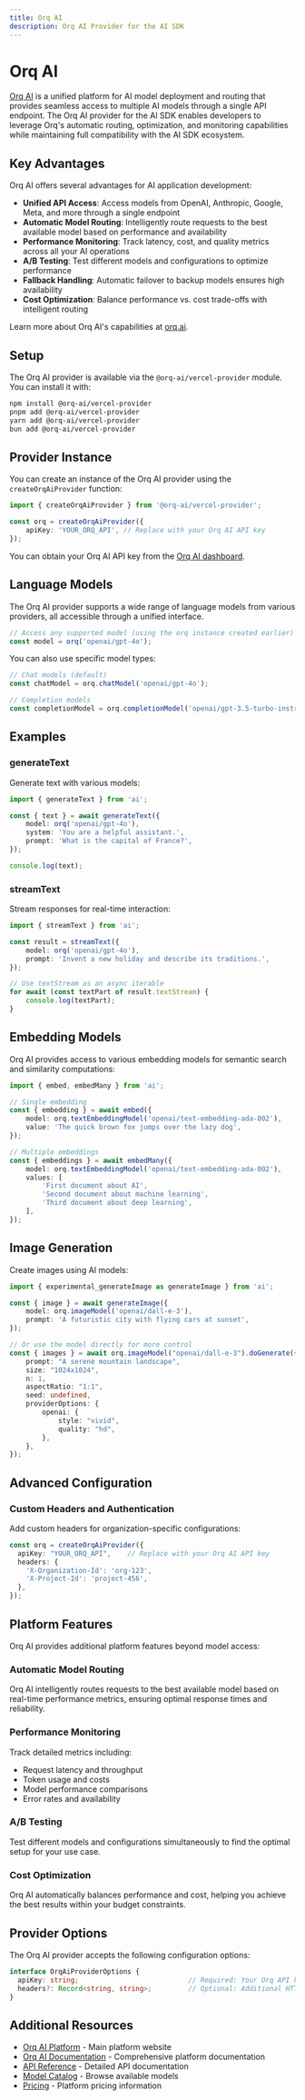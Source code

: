 ```yaml
---
title: Orq AI
description: Orq AI Provider for the AI SDK
---
```


# Orq AI

[Orq AI](https://orq.ai) is a unified platform for AI model deployment and routing that provides seamless access to multiple AI models through a single API endpoint. The Orq AI provider for the AI SDK enables developers to leverage Orq's automatic routing, optimization, and monitoring capabilities while maintaining full compatibility with the AI SDK ecosystem.

## Key Advantages

Orq AI offers several advantages for AI application development:

- **Unified API Access**: Access models from OpenAI, Anthropic, Google, Meta, and more through a single endpoint
- **Automatic Model Routing**: Intelligently route requests to the best available model based on performance and availability
- **Performance Monitoring**: Track latency, cost, and quality metrics across all your AI operations
- **A/B Testing**: Test different models and configurations to optimize performance
- **Fallback Handling**: Automatic failover to backup models ensures high availability
- **Cost Optimization**: Balance performance vs. cost trade-offs with intelligent routing

Learn more about Orq AI's capabilities at [orq.ai](https://orq.ai).

## Setup

The Orq AI provider is available via the `@orq-ai/vercel-provider` module. You can install it with:

```bash
npm install @orq-ai/vercel-provider
pnpm add @orq-ai/vercel-provider
yarn add @orq-ai/vercel-provider
bun add @orq-ai/vercel-provider
```

## Provider Instance

You can create an instance of the Orq AI provider using the `createOrqAiProvider` function:

```ts
import { createOrqAiProvider } from '@orq-ai/vercel-provider';

const orq = createOrqAiProvider({
    apiKey: 'YOUR_ORQ_API', // Replace with your Orq AI API key
});
```

You can obtain your Orq AI API key from the [Orq AI dashboard](https://my.orq.ai/).

## Language Models

The Orq AI provider supports a wide range of language models from various providers, all accessible through a unified interface.

```ts
// Access any supported model (using the orq instance created earlier)
const model = orq('openai/gpt-4o');
```

You can also use specific model types:

```ts
// Chat models (default)
const chatModel = orq.chatModel('openai/gpt-4o');

// Completion models
const completionModel = orq.completionModel('openai/gpt-3.5-turbo-instruct');
```

## Examples

### generateText

Generate text with various models:

```ts
import { generateText } from 'ai';

const { text } = await generateText({
    model: orq('openai/gpt-4o'),
    system: 'You are a helpful assistant.',
    prompt: 'What is the capital of France?',
});

console.log(text);
```

### streamText

Stream responses for real-time interaction:

```ts
import { streamText } from 'ai';

const result = streamText({
    model: orq('openai/gpt-4o'),
    prompt: 'Invent a new holiday and describe its traditions.',
});

// Use textStream as an async iterable
for await (const textPart of result.textStream) {
    console.log(textPart);
}
```

## Embedding Models

Orq AI provides access to various embedding models for semantic search and similarity computations:

```ts
import { embed, embedMany } from 'ai';

// Single embedding
const { embedding } = await embed({
    model: orq.textEmbeddingModel('openai/text-embedding-ada-002'),
    value: 'The quick brown fox jumps over the lazy dog',
});

// Multiple embeddings
const { embeddings } = await embedMany({
    model: orq.textEmbeddingModel('openai/text-embedding-ada-002'),
    values: [
        'First document about AI',
        'Second document about machine learning',
        'Third document about deep learning',
    ],
});
```

## Image Generation

Create images using AI models:

```ts
import { experimental_generateImage as generateImage } from 'ai';

const { image } = await generateImage({
    model: orq.imageModel('openai/dall-e-3'),
    prompt: 'A futuristic city with flying cars at sunset',
});

// Or use the model directly for more control
const { images } = await orq.imageModel("openai/dall-e-3").doGenerate({
    prompt: "A serene mountain landscape",
    size: "1024x1024",
    n: 1,
    aspectRatio: "1:1",
    seed: undefined,
    providerOptions: {
        openai: {
            style: "vivid",
            quality: "hd",
        },
    },
});
```

## Advanced Configuration

### Custom Headers and Authentication

Add custom headers for organization-specific configurations:

```ts
const orq = createOrqAiProvider({
  apiKey: "YOUR_ORQ_API",    // Replace with your Orq AI API key
  headers: {
    'X-Organization-Id': 'org-123',
    'X-Project-Id': 'project-456',
  },
});
```

## Platform Features

Orq AI provides additional platform features beyond model access:

### Automatic Model Routing
Orq AI intelligently routes requests to the best available model based on real-time performance metrics, ensuring optimal response times and reliability.

### Performance Monitoring
Track detailed metrics including:
- Request latency and throughput
- Token usage and costs
- Model performance comparisons
- Error rates and availability

### A/B Testing
Test different models and configurations simultaneously to find the optimal setup for your use case.

### Cost Optimization
Orq AI automatically balances performance and cost, helping you achieve the best results within your budget constraints.


## Provider Options

The Orq AI provider accepts the following configuration options:

```ts
interface OrqAiProviderOptions {
  apiKey: string;                           // Required: Your Orq API key
  headers?: Record<string, string>;         // Optional: Additional HTTP headers
}
```

## Additional Resources

- [Orq AI Platform](https://orq.ai) - Main platform website
- [Orq AI Documentation](https://docs.orq.ai) - Comprehensive platform documentation
- [API Reference](https://docs.orq.ai/docs/introduction) - Detailed API documentation
- [Model Catalog](https://docs.orq.ai/docs/proxy) - Browse available models
- [Pricing](https://orq.ai/pricing) - Platform pricing information
